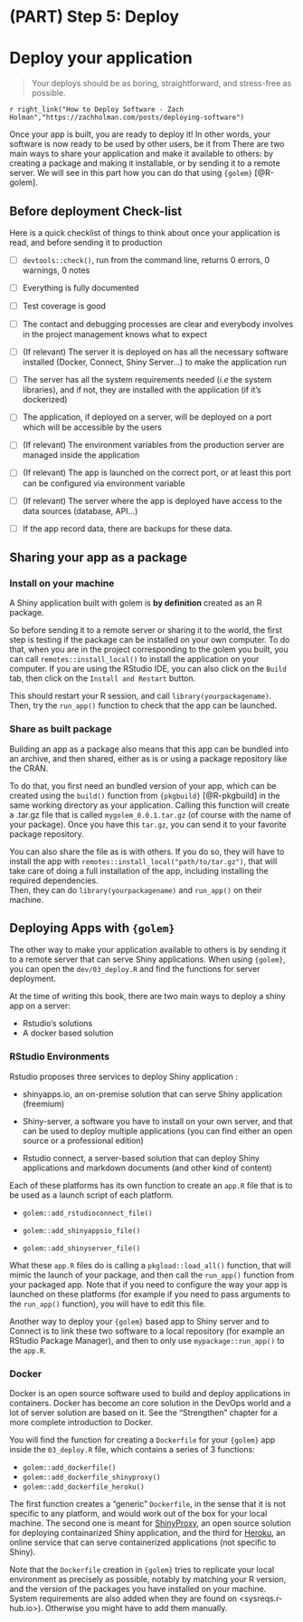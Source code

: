 # (PART) Step 5: Deploy {-}

# Deploy your application {#deploy-golem}

> Your deploys should be as boring, straightforward, and stress-free as possible.

`r right_link("How to Deploy Software - Zach Holman","https://zachholman.com/posts/deploying-software")`

Once your app is built, you are ready to deploy it! 
In other words, your software is now ready to be used by other users, be it from 
There are two main ways to share your application and make it available to others: by creating a package and making it installable, or by sending it to a remote server. 
We will see in this part how you can do that using `{golem}` [@R-golem]. 

## Before deployment Check-list 

Here is a quick checklist of things to think about once your application is read, and before sending it to production

+ [ ] `devtools::check()`, run from the command line, returns 0 errors, 0 warnings, 0 notes

+ [ ] Everything is fully documented

+ [ ] Test coverage is good

+ [ ] The contact and debugging processes are clear and everybody involves in the project management knows what to expect

+ [ ] (If relevant) The server it is deployed on has all the necessary software installed (Docker, Connect, Shiny Server...) to make the application run

+ [ ] The server has all the system requirements needed (_i.e_ the system libraries), and if not, they are installed with the application (if it's dockerized) 

+ [ ] The application, if deployed on a server, will be deployed on a port which will be accessible by the users

+ [ ] (If relevant) The environment variables from the production server are managed inside the application

+ [ ] (If relevant) The app is launched on the correct port, or at least this port can be configured via environment variable

+ [ ] (If relevant) The server where the app is deployed have access to the data sources (database, API...)

+ [ ] If the app record data, there are backups for these data.

## Sharing your app as a package

### Install on your machine

A Shiny application built with golem is __by definition__ created as an R package. 

So before sending it to a remote server or sharing it to the world, the first step is testing if the package can be installed on your own computer.
To do that, when you are in the project corresponding to the golem you built, you can call `remotes::install_local()` to install the application on your computer. 
If you are using the RStudio IDE, you can also click on the `Build` tab, then click on the `Install and Restart` button.

This should restart your R session, and call `library(yourpackagename)`. 
Then, try the `run_app()` function to check that the app can be launched.

### Share as built package

Building an app as a package also means that this app can be bundled into an archive, and then shared, either as is or using a package repository like the CRAN.  

To do that, you first need an bundled version of your app, which can be created using the `build()` function from `{pkgbuild}` [@R-pkgbuild] in the same working directory as your application. 
Calling this function will create a .tar.gz file that is called `mygolem_0.0.1.tar.gz` (of course with the name of your package). 
Once you have this `tar.gz`, you can send it to your favorite package repository.

You can also share the file as is with others.
If you do so, they will have to install the app with `remotes::install_local("path/to/tar.gz")`, that will take care of doing a full installation of the app, including installing the required dependencies.    
Then, they can do `library(yourpackagename)` and `run_app()` on their machine.

## Deploying Apps with `{golem}`

The other way to make your application available to others is by sending it to a remote server that can serve Shiny applications. 
When using `{golem}`, you can open the `dev/03_deploy.R` and find the functions for server deployment. 

At the time of writing this book, there are two main ways to deploy a shiny app on a server: 

+ Rstudio's solutions
+ A docker based solution

### RStudio Environments

Rstudio proposes three services to deploy Shiny application : 

+ shinyapps.io, an on-premise solution that can serve Shiny application (freemium)

+ Shiny-server, a software you have to install on your own server, and that can be used to deploy multiple applications (you can find either an open source or a professional edition)

+ Rstudio connect, a server-based solution that can deploy Shiny applications and markdown documents (and other kind of content)

Each of these platforms has its own function to create an `app.R` file that is to be used as a launch script of each platform.

+ `golem::add_rstudioconnect_file()`

+ `golem::add_shinyappsio_file()`

+ `golem::add_shinyserver_file()`

What these `app.R` files do is calling a `pkgload::load_all()` function, that will mimic the launch of your package, and then call the `run_app()` function from your packaged app. 
Note that if you need to configure the way your app is launched on these platforms (for example if you need to pass arguments to the `run_app()` function), you will have to edit this file. 

Another way to deploy your `{golem}` based app to Shiny server and to Connect is to link these two software to a local repository (for example an RStudio Package Manager), and then to only use `mypackage::run_app()` to the `app.R`. 

### Docker 

Docker is an open source software used to build and deploy applications in containers. Docker has become an core solution in the DevOps world and a lot of server solution are based on it.
See the "Strengthen" chapter for a more complete introduction to Docker. 

You will find the function for creating a `Dockerfile` for your `{golem}` app inside the `03_deploy.R` file, which contains a series of 3 functions: 

+ `golem::add_dockerfile()`
+ `golem::add_dockerfile_shinyproxy()`
+ `golem::add_dockerfile_heroku()`

The first function creates a "generic" `Dockerfile`, in the sense that it is not specific to any platform, and would work out of the box for your local machine. 
The second one is meant for [ShinyProxy](https://www.shinyproxy.io/), an open source solution for deploying containarized Shiny application, and the third for [Heroku](https://www.heroku.com/), an online service that can serve containerized applications (not specific to Shiny). 

Note that the `Dockerfile` creation in `{golem}` tries to replicate your local environment as precisely as possible, notably by matching your R version, and the version of the packages you have installed on your machine. 
System requirements are also added when they are found on <sysreqs.r-hub.io>). 
Otherwise you might have to add them manually. 

